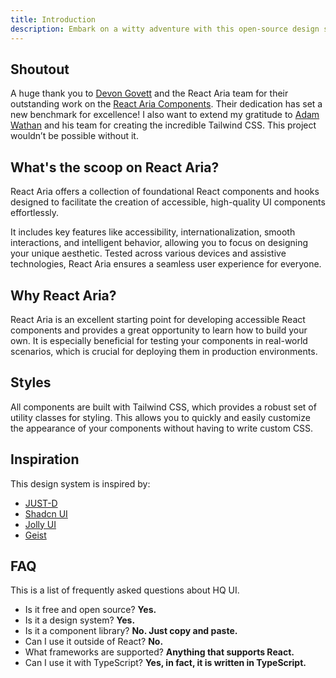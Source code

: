 ```yaml
---
title: Introduction
description: Embark on a witty adventure with this open-source design system using React Aria. Master troubleshooting tips to solve missing props in your React app.
---
```


## Shoutout
A huge thank you to [Devon Govett](https://x.com/devongovett) and the React Aria team for their outstanding work on the [React Aria Components](https://react-spectrum.adobe.com/react-aria). Their dedication has set a new benchmark for excellence! I also want to extend my gratitude to [Adam Wathan](https://x.com/adamwathan) and his team for creating the incredible Tailwind CSS. This project wouldn’t be possible without it.

## What's the scoop on React Aria?

React Aria offers a collection of foundational React components and hooks designed to facilitate the creation of accessible, high-quality UI components effortlessly.

It includes key features like accessibility, internationalization, smooth interactions, and intelligent behavior, allowing you to focus on designing your unique aesthetic. Tested across various devices and assistive technologies, React Aria ensures a seamless user experience for everyone.

## Why React Aria?

React Aria is an excellent starting point for developing accessible React components and provides a great opportunity to learn how to build your own. It is especially beneficial for testing your components in real-world scenarios, which is crucial for deploying them in production environments.

## Styles
All components are built with Tailwind CSS, which provides a robust set of utility classes for styling. This allows you to quickly and easily customize the appearance of your components without having to write custom CSS.

## Inspiration
This design system is inspired by:
* [JUST-D](https://getjustd.com/)
* [Shadcn UI](https://ui.shadcn.com/)
* [Jolly UI](https://www.jollyui.dev/)
* [Geist](https://vercel.com/geist/introduction)

## FAQ
This is a list of frequently asked questions about HQ UI.

* Is it free and open source? **Yes.**
* Is it a design system? **Yes.**
* Is it a component library? **No. Just copy and paste.**
* Can I use it outside of React? **No.**
* What frameworks are supported? **Anything that supports React.**
* Can I use it with TypeScript? **Yes, in fact, it is written in TypeScript.**
